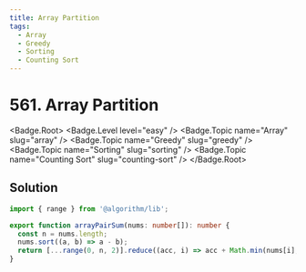 ```yaml
---
title: Array Partition
tags:
  - Array
  - Greedy
  - Sorting
  - Counting Sort
---
```


# 561. Array Partition

<Badge.Root>
  <Badge.Level level="easy" />
  <Badge.Topic name="Array" slug="array" />
  <Badge.Topic name="Greedy" slug="greedy" />
  <Badge.Topic name="Sorting" slug="sorting" />
  <Badge.Topic name="Counting Sort" slug="counting-sort" />
</Badge.Root>

## Solution

```typescript filename="solution.ts" copy
import { range } from '@algorithm/lib';

export function arrayPairSum(nums: number[]): number {
  const n = nums.length;
  nums.sort((a, b) => a - b);
  return [...range(0, n, 2)].reduce((acc, i) => acc + Math.min(nums[i], nums[i] + 1), 0);
}
```

<ProblemLink
  codingSite="leetcode"
  href="https://leetcode.com/problems/array-partition"
  title="Array Partition"
/>
